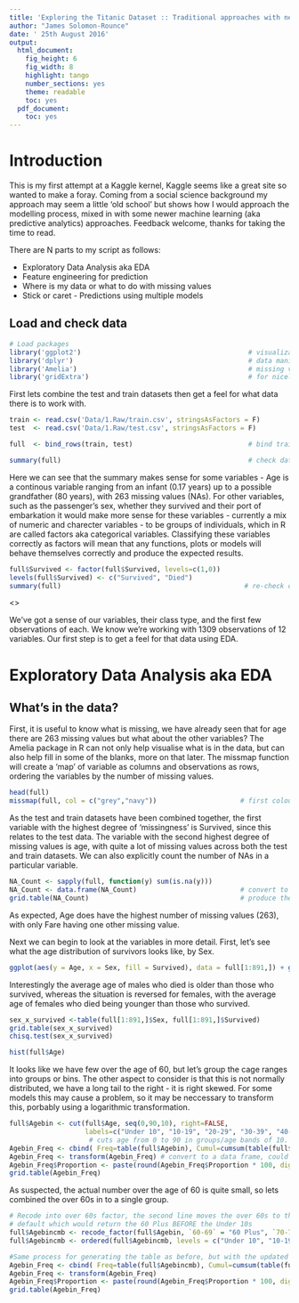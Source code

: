 ```yaml
---
title: 'Exploring the Titanic Dataset :: Traditional approaches with new tools'
author: "James Solomon-Rounce"
date: ' 25th August 2016'
output:
  html_document:
    fig_height: 6
    fig_width: 8
    highlight: tango
    number_sections: yes
    theme: readable
    toc: yes
  pdf_document:
    toc: yes
---
```


# Introduction

This is my first attempt at a Kaggle kernel, Kaggle seems like a great site so wanted to make a foray.  Coming from a social science background my approach may seem a little 'old school' but shows how I would approach the modelling process, mixed in with some newer machine learning (aka predictive analytics) approaches.  Feedback welcome, thanks for taking the time to read.  

There are N parts to my script as follows:

* Exploratory Data Analysis aka EDA
* Feature engineering for prediction
* Where is my data or what to do with missing values
* Stick or caret - Predictions using multiple models 

## Load and check data

```r
# Load packages
library('ggplot2')                                          # visualization
library('dplyr')                                            # data manipulation
library('Amelia')                                           # missing values
library('gridExtra')                                        # for nicely formatted tables
```

First lets combine the test and train datasets then get a feel for what data there is to work with.

```r
train <- read.csv('Data/1.Raw/train.csv', stringsAsFactors = F)
test  <- read.csv('Data/1.Raw/test.csv', stringsAsFactors = F)

full  <- bind_rows(train, test)                             # bind training & test data

summary(full)                                               # check data
```

Here we can see that the summary makes sense for some variables - Age is a continous variable ranging from an infant (0.17 years) up to a possible grandfather (80 years), with 263 missing values (NAs). For other variables, such as the passenger's sex, whether they survived and their port of embarkation it would make more sense for these variables - currently a mix of numeric and charecter variables - to be groups of individuals, which in R are called factors aka categorical variables.  Classifying these variables correctly as factors will mean that any functions, plots or models will behave themselves correctly and produce the expected results.

```r
full$Survived <- factor(full$Survived, levels=c(1,0))
levels(full$Survived) <- c("Survived", "Died")
summary(full)                                              # re-check data
```


<<Discuss family make up>>

We've got a sense of our variables, their class type, and the first few observations of each. We know we're working with 1309 observations of 12 variables. Our first step is to get a feel for that data using EDA.

# Exploratory Data Analysis aka EDA
## What's in the data?

First, it is useful to know what is missing, we have already seen that for age there are 263 missing values but what about the other variables?  The Amelia package in R can not only help visualise what is in the data, but can also help fill in some of the blanks, more on that later.  The missmap function will create a 'map' of variable as columns and observations as rows, ordering the variables by the number of missing values.

```r
head(full)
missmap(full, col = c("grey","navy"))                     # first colour is missing, second is observed
```

As the test and train datasets have been combined together, the first variable with the highest degree of 'missingness' is Survived, since this relates to the test data.  The variable with the second highest degree of missing values is age, with quite a lot of missing values across both the test and train datasets. We can also explicitly count the number of NAs in a particular variable.

```r
NA_Count <- sapply(full, function(y) sum(is.na(y)))
NA_Count <- data.frame(NA_Count)                          # convert to a data frame
grid.table(NA_Count)                                      # produce the output table
```

As expected, Age does have the highest number of missing values (263), with only Fare having one other missing value.

Next we can begin to look at the variables in more detail.  First, let's see what the age distribution of survivors looks like, by Sex.

```r
ggplot(aes(y = Age, x = Sex, fill = Survived), data = full[1:891,]) + geom_boxplot() # we exclude the test data
```

Interestingly the average age of males who died is older than those who survived, whereas the situation is reversed for females, with the average age of females who died being younger than those who survived.

```r
sex_x_survived <-table(full[1:891,]$Sex, full[1:891,]$Survived)
grid.table(sex_x_survived)
chisq.test(sex_x_survived)
```

```r
hist(full$Age)
```

It looks like we have few over the age of 60, but let's group the cage ranges into groups or bins.  The other aspect to consider is that this is not normally distributed, we have a long tail to the right - it is right skewed.  For some models this may cause a problem, so it may be neccessary to transform this, porbably using a logarithmic transformation.   

```r
full$Agebin <- cut(full$Age, seq(0,90,10), right=FALSE, 
                   labels=c("Under 10", "10-19", "20-29", "30-39", "40-49", "50-59", "60-69", "70-79", "80-89")) 
                    # cuts age from 0 to 90 in groups/age bands of 10.  Could be made inclusive i.e. up to ten by using right=TRUE
Agebin_Freq <- cbind( Freq=table(full$Agebin), Cumul=cumsum(table(full$Agebin)), Proportion=prop.table(table(full$Agebin)))
Agebin_Freq <- transform(Agebin_Freq) # convert to a data frame, could also be achieved by Agebin_Freq <- data.frame(Agebin_Freq)
Agebin_Freq$Proportion <- paste(round(Agebin_Freq$Proportion * 100, digits=1),"%",sep="") # Decimal to a percent and round to 1 d.p.
grid.table(Agebin_Freq)                                   
```

As suspected, the actual number over the age of 60 is quite small, so lets combined the over 60s in to a single group.

```r
# Recode into over 60s factor, the second line moves the over 60s to the correct place at the end of the factors rather than the
# default which would return the 60 Plus BEFORE the Under 10s
full$Agebincmb <- recode_factor(full$Agebin, `60-69` = "60 Plus", `70-79` = "60 Plus", `80-89` = "60 Plus") 
full$Agebincmb <- ordered(full$Agebincmb, levels = c("Under 10", "10-19", "20-29", "30-39", "40-49", "50-59","60 Plus"))

#Same process for generating the table as before, but with the updated combined factor levels
Agebin_Freq <- cbind( Freq=table(full$Agebincmb), Cumul=cumsum(table(full$Agebincmb)), Proportion=prop.table(table(full$Agebincmb)))
Agebin_Freq <- transform(Agebin_Freq) 
Agebin_Freq$Proportion <- paste(round(Agebin_Freq$Proportion * 100, digits=1),"%",sep="") 
grid.table(Agebin_Freq) 
```
